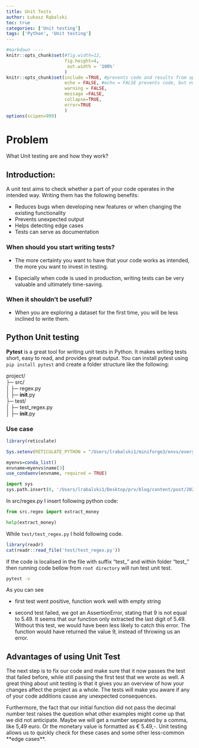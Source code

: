 ```yaml
---
title: Unit Tests
author: Łukasz Rąbalski
toc: true
categories: ['Unit testing']
tags: ['Python', 'Unit testing']
---
```


```r

#markdown ----
knitr::opts_chunk$set(#fig.width=12, 
                      fig.height=4,
                       out.width = '100%'
                      ) 
knitr::opts_chunk$set(include =TRUE, #prevents code and results from appearing in the finished file. R Markdown still runs the code in the chunk, and the results can be used by other chunks.
                      echo = FALSE, #echo = FALSE prevents code, but not the results from appearing in the finished file. This is a useful way to embed figures.
                      warning = FALSE,
                      message =FALSE,
                      collapse=TRUE,
                      error=TRUE
                      )
options(scipen=999)
```

# Problem

What Unit testing are and how they work?

## Introduction:

A unit test aims to check whether a part of your code operates in the intended way. Writing them has the following benefits:

-   Reduces bugs when developing new features or when changing the existing functionality
-   Prevents unexpected output
-   Helps detecting edge cases
-   Tests can serve as documentation

### When should you start writing tests?

-   The more certainty you want to have that your code works as intended, the more you want to invest in testing.

-   Especially when code is used in production, writing tests can be very valuable and ultimately time-saving.

### **When it shouldn't be usefull?**

-   When you are exploring a dataset for the first time, you will be less inclined to write them.

## Python Unit testing

**Pytest** is a great tool for writing unit tests in Python. It makes writing tests short, easy to read, and provides great output. You can install pytest using `pip install pytest` and create a folder structure like the following:

project/\
├─ src/\
│ ├─ regex.py\
│ ├─ **init**.py\
├─ test/\
│ ├─ test_regex.py\
│ ├─ **init**.py

### Use case

```r

library(reticulate)

Sys.setenv(RETICULATE_PYTHON = "/Users/lrabalski1/miniforge3/envs/everyday_use/bin/python")

myenvs=conda_list()
envname=myenvs$name[3]
use_condaenv(envname, required = TRUE)
```

```python
import sys  
sys.path.insert(0, '/Users/lrabalski1/Desktop/prv/blog/content/post/2022-11-11-unit-tests')
```

In src/regex.py I insert following python code:

```python
from src.regex import extract_money 

help(extract_money)
```

While `test/test_regex.py` I hold following code.

```r
library(readr)
cat(readr::read_file('test/test_regex.py'))
```

If the code is localised in the file with suffix "test\_" and within folder "test\_" then running code bellow from `root directory` will run test unit test.

```bash
pytest -v
```

As you can see

-   first test went positive, function work well with empty string

-   second test failed, we got an AssertionError, stating that 9 is not equal to 5.49. It seems that our function only extracted the last digit of 5.49. Without this test, we would have been less likely to catch this error. The function would have returned the value 9, instead of throwing us an error.

## Advantages of using Unit Test

The next step is to fix our code and make sure that it now passes the test that failed before, while still passing the first test that we wrote as well. A great thing about unit testing is that it gives you an overview of how your changes affect the project as a whole. The tests will make you aware if any of your code additions cause any unexpected consequences.

Furthermore, the fact that our initial function did not pass the decimal number test raises the question what other examples might come up that we did not anticipate. Maybe we will get a number separated by a comma, like 5,49 euro. Or the monetary value is formatted as € 5.49,-. Unit testing allows us to quickly check for these cases and some other less-common \*\*edge cases\*\*.
